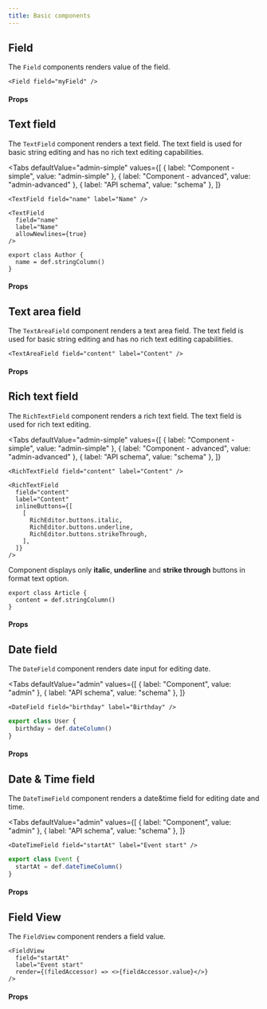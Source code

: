 ```yaml
---
title: Basic components
---
```



## Field

The `Field` components renders value of the field.

```tsx
<Field field="myField" />
```

#### Props

<PropsTable required>
  <SharedProps.field required />
  <SharedProps.defaultValue />
  <SharedProps.format />
  <SharedProps.isNonbearing />
  <SharedProps.key />
  <SharedProps.onBeforeUpdate />
  <SharedProps.onInitialize />
  <SharedProps.onUpdate />
</PropsTable>

## Text field

The `TextField` component renders a text field. The text field is used for basic string editing and has no rich text editing capabilities.

<Tabs
  defaultValue="admin-simple"
  values={[
    { label: "Component - simple", value: "admin-simple" },
    { label: "Component - advanced", value: "admin-advanced" },
    { label: "API schema", value: "schema" },
  ]}
>
  <TabItem value="admin-simple">

```tsx
<TextField field="name" label="Name" />
```

  </TabItem>
  <TabItem value="admin-advanced">

```tsx
<TextField 
  field="name" 
  label="Name" 
  allowNewlines={true}
/>
```

  </TabItem>
  <TabItem value="schema">

```tsx
export class Author {
  name = def.stringColumn()
}
```

  </TabItem>
</Tabs>

#### Props

<PropsTable>
  <SharedProps.field required />
  <SharedProps.label required />
  <SharedProps.about />
  <SharedProps.accessKey />
  <SharedProps.autoFocus />
  <SharedProps.allowNewlines />
  <SharedProps.description />
</PropsTable>

## Text area field

The `TextAreaField` component renders a text area field. The text field is used for basic string editing and has no rich text editing capabilities.

```tsx
<TextAreaField field="content" label="Content" />
```

#### Props

<PropsTable>
  <SharedProps.field required />
  <SharedProps.label required />
</PropsTable>

## Rich text field

The `RichTextField` component renders a rich text field. The text field is used for rich text editing.

<Tabs
  defaultValue="admin-simple"
  values={[
    { label: "Component - simple", value: "admin-simple" },
    { label: "Component - advanced", value: "admin-advanced" },
    { label: "API schema", value: "schema" },
  ]}
>
  <TabItem value="admin-simple">

```tsx
<RichTextField field="content" label="Content" />
```

  </TabItem>
  <TabItem value="admin-advanced">

```tsx
<RichTextField
  field="content"
  label="Content"
  inlineButtons={[
    [
      RichEditor.buttons.italic,
      RichEditor.buttons.underline,
      RichEditor.buttons.strikeThrough,
    ],
  ]}
/>
```

Component displays only **italic**, **underline** and **strike through** buttons in format text option.

  </TabItem>

  <TabItem value="schema">

```tsx
export class Article {
  content = def.stringColumn()
}
```

  </TabItem>
</Tabs>

#### Props

<PropsTable>
  <SharedProps.field required />
  <SharedProps.label required />
  <SharedProps.inlineButtons />
</PropsTable>

## Date field

The `DateField` component renders date input for editing date.

<Tabs
  defaultValue="admin"
  values={[
    { label: "Component", value: "admin" },
    { label: "API schema", value: "schema" },
  ]}
>
  <TabItem value="admin">

```tsx
<DateField field="birthday" label="Birthday" />
```

  </TabItem>
  <TabItem value="schema">

```ts
export class User {
  birthday = def.dateColumn()
}
```

  </TabItem>
</Tabs>

#### Props

<PropsTable>
  <SharedProps.field required />
  <SharedProps.label required />
</PropsTable>

## Date & Time field

The `DateTimeField` component renders a date&time field for editing date and time.

<Tabs
  defaultValue="admin"
  values={[
    { label: "Component", value: "admin" },
    { label: "API schema", value: "schema" },
  ]}
>
  <TabItem value="admin">

```tsx
<DateTimeField field="startAt" label="Event start" />
```

  </TabItem>
  <TabItem value="schema">

```ts
export class Event {
  startAt = def.dateTimeColumn()
}
```

  </TabItem>
</Tabs>

#### Props

<PropsTable>
  <SharedProps.field required />
  <SharedProps.label required />
</PropsTable>

## Field View

The `FieldView` component renders a field value.

```tsx
<FieldView
  field="startAt"
  label="Event start"
  render={(filedAccessor) => <>{fieldAccessor.value}</>}
/>
```

#### Props

<PropsTable>
  <SharedProps.field required />
  <SharedProps.render required />
  <SharedProps.key />
  <SharedProps.fallbackIfUnpersisted />
</PropsTable>
